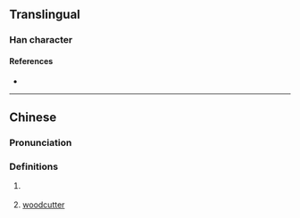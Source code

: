 {{character info}}
==Translingual==

===Han character===
{{Han char|rn=9|rad=人|as=12|sn=14|four=|canj=OTCL|ids=⿰亻斯}}

====References====
* {{Han ref|kx=0117.280|hdz=10217.040|uh=348B|ud=13451}}

----

==Chinese==
{{zh-forms}}

===Pronunciation===
{{zh-pron
|m=sī
|c=si1
|mc=y
|oc=
|ma=
|cat=n
}}

===Definitions===
{{zh-hanzi}}

# {{zh-o}} {{zh-alt-form|廝|[[servant]]; [[menial]]}}
# {{zh-o}} [[woodcutter]]